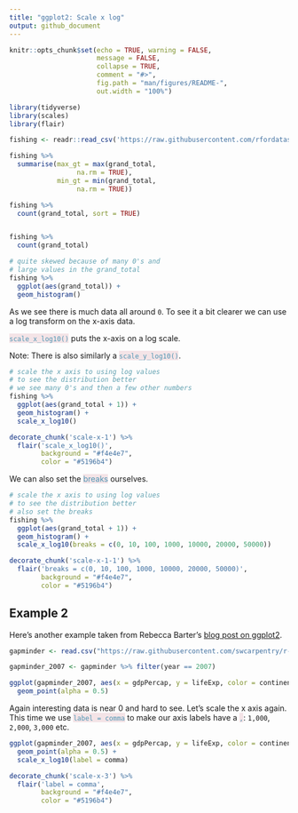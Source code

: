 ```yaml
---
title: "ggplot2: Scale x log"
output: github_document
---
```


```r
knitr::opts_chunk$set(echo = TRUE, warning = FALSE,
                      message = FALSE,
                      collapse = TRUE,
                      comment = "#>",
                      fig.path = "man/figures/README-",
                      out.width = "100%")

library(tidyverse)
library(scales)
library(flair)
```

```r
fishing <- readr::read_csv('https://raw.githubusercontent.com/rfordatascience/tidytuesday/master/data/2021/2021-06-08/fishing.csv')

fishing %>% 
  summarise(max_gt = max(grand_total,
                 na.rm = TRUE),
            min_gt = min(grand_total,
                 na.rm = TRUE))

fishing %>% 
  count(grand_total, sort = TRUE)


fishing %>% 
  count(grand_total)

# quite skewed because of many 0's and
# large values in the grand_total
fishing %>% 
  ggplot(aes(grand_total)) +
  geom_histogram()
```

As we see there is much data all around `0`. To see it a bit clearer we can use a log transform on the x-axis data. 

<span style="color: #5196b4;background-color:#f4e4e7">`scale_x_log10()`</span> puts the x-axis on a log scale.

Note: There is also similarly a <span style="color: #5196b4;background-color:#f4e4e7">`scale_y_log10()`</span>.

```r
# scale the x axis to using log values
# to see the distribution better
# we see many 0's and then a few other numbers
fishing %>% 
  ggplot(aes(grand_total + 1)) +
  geom_histogram() +
  scale_x_log10()
```


```r
decorate_chunk('scale-x-1') %>% 
  flair('scale_x_log10()', 
        background = "#f4e4e7", 
        color = "#5196b4")
```


We can also set the <span style="color: #5196b4;background-color:#f4e4e7">breaks</span> ourselves.

```r
# scale the x axis to using log values
# to see the distribution better
# also set the breaks
fishing %>% 
  ggplot(aes(grand_total + 1)) +
  geom_histogram() +
  scale_x_log10(breaks = c(0, 10, 100, 1000, 10000, 20000, 50000))
```

```r
decorate_chunk('scale-x-1-1') %>% 
  flair('breaks = c(0, 10, 100, 1000, 10000, 20000, 50000)', 
        background = "#f4e4e7", 
        color = "#5196b4")
```


## Example 2

Here's another example taken from Rebecca Barter's [blog post on ggplot2](https://www.rebeccabarter.com/blog/2017-11-17-ggplot2_tutorial/).

```r
gapminder <- read.csv("https://raw.githubusercontent.com/swcarpentry/r-novice-gapminder/gh-pages/_episodes_rmd/data/gapminder-FiveYearData.csv")

gapminder_2007 <- gapminder %>% filter(year == 2007)

ggplot(gapminder_2007, aes(x = gdpPercap, y = lifeExp, color = continent, size = pop)) +
  geom_point(alpha = 0.5)
```

Again interesting data is near 0 and hard to see. Let's scale the x axis again. This time we use <span style="color: #5196b4;background-color:#f4e4e7">`label = comma`</span> to make our axis labels have a <span style="color: #5196b4;background-color:#f4e4e7">`,`</span>: `1,000`, `2,000`, `3,000` etc.

```r
ggplot(gapminder_2007, aes(x = gdpPercap, y = lifeExp, color = continent, size = pop)) +
  geom_point(alpha = 0.5) +
  scale_x_log10(label = comma)
```

```r
decorate_chunk('scale-x-3') %>% 
  flair('label = comma', 
        background = "#f4e4e7", 
        color = "#5196b4")
```



